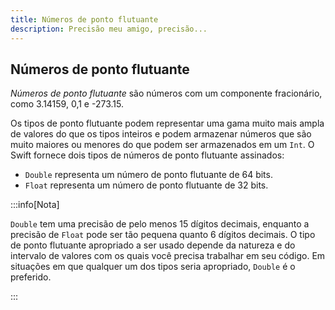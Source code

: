 ```yaml
---
title: Números de ponto flutuante
description: Precisão meu amigo, precisão...
---
```


## Números de ponto flutuante

_Números de ponto flutuante_ são números com um componente fracionário, como 3.14159, 0,1 e -273.15.

Os tipos de ponto flutuante podem representar uma gama muito mais ampla de valores do que os tipos inteiros e podem armazenar números que são muito maiores ou menores do que podem ser armazenados em um `Int`. O Swift fornece dois tipos de números de ponto flutuante assinados:

- `Double` representa um número de ponto flutuante de 64 bits.
- `Float` representa um número de ponto flutuante de 32 bits.

:::info[Nota]

`Double` tem uma precisão de pelo menos 15 dígitos decimais, enquanto a precisão de `Float` pode ser tão pequena quanto 6 dígitos decimais. O tipo de ponto flutuante apropriado a ser usado depende da natureza e do intervalo de valores com os quais você precisa trabalhar em seu código. Em situações em que qualquer um dos tipos seria apropriado, `Double` é o preferido.

:::
